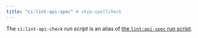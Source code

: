 ```yaml
---
title: "ci:lint-api-spec" # skip-spellcheck
---
```


The `ci:lint-api-check` _run script_ is an alias of [the 
`lint:api-spec` run script](/docs/reference/contributors/monorepo/run-scripts/lint-api-spec/).
